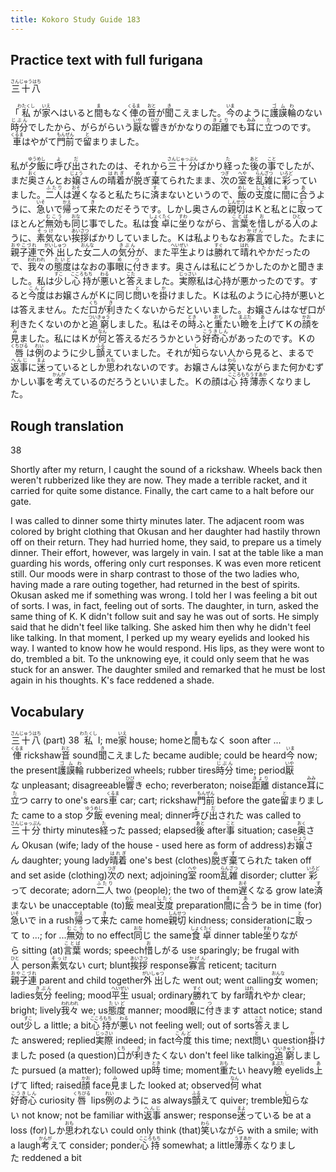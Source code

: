 ```yaml
---
title: Kokoro Study Guide 183
---
```


## Practice text with full furigana

<p>
<ruby><rb>三十八</rb><rt>さんじゅうはち</rt></ruby>
</p>

<p>
「<ruby><rb>私</rb><rt>わたくし</rt></ruby>が<ruby><rb>家</rb><rt>いえ</rt></ruby>へはいると<ruby><rb>間</rb><rt>ま</rt></ruby>もなく<ruby><rb>俥</rb><rt>くるま</rt></ruby>の<ruby><rb>音</rb><rt>おと</rt></ruby>が<ruby><rb>聞</rb><rt>き</rt></ruby>こえました。<ruby><rb>今</rb><rt>いま</rt></ruby>のように<ruby><rb>護謨</rb><rt>ゴム</rt></ruby><ruby><rb>輪</rb><rt>わ</rt></ruby>のない<ruby><rb>時分</rb><rt>じぶん</rt></ruby>でしたから、がらがらいう<ruby><rb>厭</rb><rt>いや</rt></ruby>な<ruby><rb>響</rb><rt>ひび</rt></ruby>きがかなりの<ruby><rb>距離</rb><rt>きょり</rt></ruby>でも<ruby><rb>耳</rb><rt>みみ</rt></ruby>に<ruby><rb>立</rb><rt>た</rt></ruby>つのです。<ruby><rb>車</rb><rt>くるま</rt></ruby>はやがて<ruby><rb>門前</rb><rt>もんぜん</rt></ruby>で<ruby><rb>留</rb><rt>と</rt></ruby>まりました。
</p>

<p>
私が<ruby><rb>夕飯</rb><rt>ゆうめし</rt></ruby>に<ruby><rb>呼</rb><rt>よ</rt></ruby>び<ruby><rb>出</rb><rt>だ</rt></ruby>されたのは、それから<ruby><rb>三十分</rb><rt>さんじゅっぷん</rt></ruby>ばかり<ruby><rb>経</rb><rt>た</rt></ruby>った<ruby><rb>後</rb><rt>あと</rt></ruby>の<ruby><rb>事</rb><rt>こと</rt></ruby>でしたが、まだ<ruby><rb>奥</rb><rt>おく</rt></ruby>さんとお<ruby><rb>嬢</rb><rt>じょう</rt></ruby>さんの<ruby><rb>晴着</rb><rt>はれぎ</rt></ruby>が<ruby><rb>脱</rb><rt>ぬ</rt></ruby>ぎ<ruby><rb>棄</rb><rt>す</rt></ruby>てられたまま、<ruby><rb>次</rb><rt>つぎ</rt></ruby>の<ruby><rb>室</rb><rt>へや</rt></ruby>を<ruby><rb>乱雑</rb><rt>らんざつ</rt></ruby>に<ruby><rb>彩</rb><rt>いろど</rt></ruby>っていました。<ruby><rb>二人</rb><rt>ふたり</rt></ruby>は<ruby><rb>遅</rb><rt>おそ</rt></ruby>くなると私たちに<ruby><rb>済</rb><rt>す</rt></ruby>まないというので、<ruby><rb>飯</rb><rt>めし</rt></ruby>の<ruby><rb>支度</rb><rt>したく</rt></ruby>に<ruby><rb>間</rb><rt>ま</rt></ruby>に<ruby><rb>合</rb><rt>あ</rt></ruby>うように、<ruby><rb>急</rb><rt>いそ</rt></ruby>いで<ruby><rb>帰</rb><rt>かえ</rt></ruby>って<ruby><rb>来</rb><rt>き</rt></ruby>たのだそうです。しかし奥さんの<ruby><rb>親切</rb><rt>しんせつ</rt></ruby>はＫと私とに<ruby><rb>取</rb><rt>と</rt></ruby>ってほとんど<ruby><rb>無効</rb><rt>むこう</rt></ruby>も<ruby><rb>同</rb><rt>おな</rt></ruby>じ事でした。私は<ruby><rb>食卓</rb><rt>しょくたく</rt></ruby>に<ruby><rb>坐</rb><rt>すわ</rt></ruby>りながら、<ruby><rb>言葉</rb><rt>ことば</rt></ruby>を<ruby><rb>惜</rb><rt>お</rt></ruby>しがる<ruby><rb>人</rb><rt>ひと</rt></ruby>のように、<ruby><rb>素気</rb><rt>そっけ</rt></ruby>ない<ruby><rb>挨拶</rb><rt>あいさつ</rt></ruby>ばかりしていました。Ｋは私よりもなお<ruby><rb>寡言</rb><rt>かげん</rt></ruby>でした。たまに<ruby><rb>親子連</rb><rt>おやこづれ</rt></ruby>で<ruby><rb>外出</rb><rt>がいしゅつ</rt></ruby>した<ruby><rb>女</rb><rt>おんな</rt></ruby>二人の<ruby><rb>気分</rb><rt>きぶん</rt></ruby>が、また<ruby><rb>平生</rb><rt>へいぜい</rt></ruby>よりは<ruby><rb>勝</rb><rt>すぐ</rt></ruby>れて<ruby><rb>晴</rb><rt>はれ</rt></ruby>れやかだったので、<ruby><rb>我々</rb><rt>われわれ</rt></ruby>の<ruby><rb>態度</rb><rt>たいど</rt></ruby>はなおの事<ruby><rb>眼</rb><rt>め</rt></ruby>に<ruby><rb>付</rb><rt>つ</rt></ruby>きます。奥さんは私にどうかしたのかと聞きました。私は<ruby><rb>少</rb><rt>すこ</rt></ruby>し<ruby><rb>心持</rb><rt>こころもち</rt></ruby>が<ruby><rb>悪</rb><rt>わる</rt></ruby>いと<ruby><rb>答</rb><rt>こた</rt></ruby>えました。<ruby><rb>実際</rb><rt>じっさい</rt></ruby>私は心持が悪かったのです。すると<ruby><rb>今度</rb><rt>こんど</rt></ruby>はお嬢さんがＫに同じ<ruby><rb>問</rb><rt>と</rt></ruby>いを<ruby><rb>掛</rb><rt>か</rt></ruby>けました。Ｋは私のように心持が悪いとは答えません。ただ<ruby><rb>口</rb><rt>くち</rt></ruby>が<ruby><rb>利</rb><rt>き</rt></ruby>きたくないからだといいました。お嬢さんはなぜ口が利きたくないのかと<ruby><rb>追窮</rb><rt>ついきゅう</rt></ruby>しました。私はその<ruby><rb>時</rb><rt>とき</rt></ruby>ふと<ruby><rb>重</rb><rt>おも</rt></ruby>たい<ruby><rb>瞼</rb><rt>まぶた</rt></ruby>を<ruby><rb>上</rb><rt>あ</rt></ruby>げてＫの<ruby><rb>顔</rb><rt>かお</rt></ruby>を<ruby><rb>見</rb><rt>み</rt></ruby>ました。私にはＫが<ruby><rb>何</rb><rt>なん</rt></ruby>と答えるだろうかという<ruby><rb>好奇心</rb><rt>こうきしん</rt></ruby>があったのです。Ｋの<ruby><rb>唇</rb><rt>くちびる</rt></ruby>は<ruby><rb>例</rb><rt>れい</rt></ruby>のように少し<ruby><rb>顫</rb><rt>ふる</rt></ruby>えていました。それが<ruby><rb>知</rb><rt>し</rt></ruby>らない人から見ると、まるで<ruby><rb>返事</rb><rt>へんじ</rt></ruby>に<ruby><rb>迷</rb><rt>まよ</rt></ruby>っているとしか<ruby><rb>思</rb><rt>おも</rt></ruby>われないのです。お嬢さんは<ruby><rb>笑</rb><rt>わら</rt></ruby>いながらまた何かむずかしい事を<ruby><rb>考</rb><rt>かんが</rt></ruby>えているのだろうといいました。Ｋの顔は<ruby><rb>心持</rb><rt>こころもち</rt></ruby><ruby><rb>薄赤</rb><rt>うすあか</rt></ruby>くなりました。
</p>


## Rough translation

38

Shortly after my return, I caught the sound of a rickshaw. Wheels back then weren't rubberized like they are now. They made a terrible racket, and it carried  for quite some distance. Finally, the cart came to a halt before our gate.

I was called to dinner some thirty minutes later. The adjacent room was colored by bright clothing that Okusan and her daughter had hastily thrown off on their return. They had hurried home, they said, to prepare us a timely dinner. Their effort, however, was largely in vain. I sat at the table like a man guarding his words, offering only curt responses. K was even more reticent still. Our moods were in sharp contrast to those of the two ladies who, having made a rare outing together, had returned in the best of spirits. Okusan asked me if something was wrong. I told her I was feeling a bit out of sorts. I was, in fact, feeling out of sorts. The daughter, in turn, asked the same thing of K. K didn't follow suit and say he was out of sorts. He simply said that he didn't feel like talking. She asked him then why he didn't feel like talking. In that moment, I perked up my weary eyelids and looked his way. I wanted to know how he  would respond. His lips, as they were wont to do, trembled a bit. To the unknowing eye, it could only seem that he was stuck for an answer. The daughter smiled and remarked that he must be lost again in his thoughts. K's face reddened a shade. 


## Vocabulary

<p>
<span class="vocabstudy"><ruby><rb>三十八</rb><rt>さんじゅうはち</rt></ruby>&nbsp;(part) 38</span>
<span class="vocabstudy"><ruby><rb>私</rb><rt>わたくし</rt></ruby>&nbsp;I; me</span><span class="vocabstudy"><ruby><rb>家</rb><rt>いえ</rt></ruby>&nbsp;house; home</span><span class="vocabstudy">と<ruby><rb>間</rb><rt>ま</rt></ruby>もなく&nbsp;soon after ...</span><span class="vocabstudy"><ruby><rb>俥</rb><rt>くるま</rt></ruby>&nbsp;rickshaw</span><span class="vocabstudy"><ruby><rb>音</rb><rt>おと</rt></ruby>&nbsp;sound</span><span class="vocabstudy"><ruby><rb>聞</rb><rt>き</rt></ruby>こえました&nbsp;became audible; could be heard</span><span class="vocabstudy"><ruby><rb>今</rb><rt>いま</rt></ruby>&nbsp;now; the present</span><span class="vocabstudy"><ruby><rb>護謨</rb><rt>ゴム</rt></ruby><ruby><rb>輪</rb><rt>わ</rt></ruby>&nbsp;rubberized wheels; rubber tires</span><span class="vocabstudy"><ruby><rb>時分</rb><rt>じぶん</rt></ruby>&nbsp;time; period</span><span class="vocabstudy"><ruby><rb>厭</rb><rt>いや</rt></ruby>な&nbsp;unpleasant; disagreeable</span><span class="vocabstudy"><ruby><rb>響</rb><rt>ひび</rt></ruby>き&nbsp;echo; reverberaton; noise</span><span class="vocabstudy"><ruby><rb>距離</rb><rt>きょり</rt></ruby>&nbsp;distance</span><span class="vocabstudy"><ruby><rb>耳</rb><rt>みみ</rt></ruby>に<ruby><rb>立</rb><rt>た</rt></ruby>つ&nbsp;carry to one's ears</span><span class="vocabstudy"><ruby><rb>車</rb><rt>くるま</rt></ruby>&nbsp;car; cart; rickshaw</span><span class="vocabstudy"><ruby><rb>門前</rb><rt>もんぜん</rt></ruby>&nbsp;before the gate</span><span class="vocabstudy"><ruby><rb>留</rb><rt>と</rt></ruby>まりました&nbsp;came to a stop</span>
<span class="vocabstudy"><ruby><rb>夕飯</rb><rt>ゆうめし</rt></ruby>&nbsp;evening meal; dinner</span><span class="vocabstudy"><ruby><rb>呼</rb><rt>よ</rt></ruby>び<ruby><rb>出</rb><rt>だ</rt></ruby>された&nbsp;was called to</span><span class="vocabstudy"><ruby><rb>三十分</rb><rt>さんじゅっぷん</rt></ruby>&nbsp;thirty minutes</span><span class="vocabstudy"><ruby><rb>経</rb><rt>た</rt></ruby>った&nbsp;passed; elapsed</span><span class="vocabstudy"><ruby><rb>後</rb><rt>あと</rt></ruby>&nbsp;after</span><span class="vocabstudy"><ruby><rb>事</rb><rt>こと</rt></ruby>&nbsp;situation; case</span><span class="vocabstudy"><ruby><rb>奥</rb><rt>おく</rt></ruby>さん&nbsp;Okusan (wife; lady of the house - used here as form of address)</span><span class="vocabstudy">お<ruby><rb>嬢</rb><rt>じょう</rt></ruby>さん&nbsp;daughter; young lady</span><span class="vocabstudy"><ruby><rb>晴着</rb><rt>はれぎ</rt></ruby>&nbsp;one's best (clothes)</span><span class="vocabstudy"><ruby><rb>脱</rb><rt>ぬ</rt></ruby>ぎ<ruby><rb>棄</rb><rt>す</rt></ruby>てられた&nbsp;taken off and set aside (clothing)</span><span class="vocabstudy"><ruby><rb>次</rb><rt>つぎ</rt></ruby>の&nbsp;next; adjoining</span><span class="vocabstudy"><ruby><rb>室</rb><rt>へや</rt></ruby>&nbsp;room</span><span class="vocabstudy"><ruby><rb>乱雑</rb><rt>らんざつ</rt></ruby>&nbsp;disorder; clutter&nbsp;</span><span class="vocabstudy"><ruby><rb>彩</rb><rt>いろど</rt></ruby>って&nbsp;decorate; adorn</span><span class="vocabstudy"><ruby><rb>二人</rb><rt>ふたり</rt></ruby>&nbsp;two (people); the two of them</span><span class="vocabstudy"><ruby><rb>遅</rb><rt>おそ</rt></ruby>くなる&nbsp;grow late</span><span class="vocabstudy"><ruby><rb>済</rb><rt>す</rt></ruby>まない&nbsp;be unacceptable (to)</span><span class="vocabstudy"><ruby><rb>飯</rb><rt>めし</rt></ruby>&nbsp;meal</span><span class="vocabstudy"><ruby><rb>支度</rb><rt>したく</rt></ruby>&nbsp;preparation</span><span class="vocabstudy"><ruby><rb>間</rb><rt>ま</rt></ruby>に<ruby><rb>合</rb><rt>あ</rt></ruby>う&nbsp;be in time (for)</span><span class="vocabstudy"><ruby><rb>急</rb><rt>いそ</rt></ruby>いで&nbsp;in a rush</span><span class="vocabstudy"><ruby><rb>帰</rb><rt>かえ</rt></ruby>って<ruby><rb>来</rb><rt>き</rt></ruby>た&nbsp;came home</span><span class="vocabstudy"><ruby><rb>親切</rb><rt>しんせつ</rt></ruby>&nbsp;kindness; consideration</span><span class="vocabstudy">に<ruby><rb>取</rb><rt>と</rt></ruby>って&nbsp;to ...; for ...</span><span class="vocabstudy"><ruby><rb>無効</rb><rt>むこう</rt></ruby>&nbsp;to no effect</span><span class="vocabstudy"><ruby><rb>同</rb><rt>おな</rt></ruby>じ&nbsp;the same</span><span class="vocabstudy"><ruby><rb>食卓</rb><rt>しょくたく</rt></ruby>&nbsp;dinner table</span><span class="vocabstudy"><ruby><rb>坐</rb><rt>すわ</rt></ruby>りながら&nbsp;sitting (at)</span><span class="vocabstudy"><ruby><rb>言葉</rb><rt>ことば</rt></ruby>&nbsp;words; speech</span><span class="vocabstudy"><ruby><rb>惜</rb><rt>お</rt></ruby>しがる&nbsp;use sparingly; be frugal with</span><span class="vocabstudy"><ruby><rb>人</rb><rt>ひと</rt></ruby>&nbsp;person</span><span class="vocabstudy"><ruby><rb>素気</rb><rt>そっけ</rt></ruby>ない&nbsp;curt; blunt</span><span class="vocabstudy"><ruby><rb>挨拶</rb><rt>あいさつ</rt></ruby>&nbsp;response</span><span class="vocabstudy"><ruby><rb>寡言</rb><rt>かげん</rt></ruby>&nbsp;reticent; taciturn</span><span class="vocabstudy"><ruby><rb>親子連</rb><rt>おやこづれ</rt></ruby>&nbsp;parent and child together</span><span class="vocabstudy"><ruby><rb>外出</rb><rt>がいしゅつ</rt></ruby>した&nbsp;went out; went calling</span><span class="vocabstudy"><ruby><rb>女</rb><rt>おんな</rt></ruby>&nbsp;women; ladies</span><span class="vocabstudy"><ruby><rb>気分</rb><rt>きぶん</rt></ruby>&nbsp;feeling; mood</span><span class="vocabstudy"><ruby><rb>平生</rb><rt>へいぜい</rt></ruby>&nbsp;usual; ordinary</span><span class="vocabstudy"><ruby><rb>勝</rb><rt>すぐ</rt></ruby>れて&nbsp;by far</span><span class="vocabstudy"><ruby><rb>晴</rb><rt>はれ</rt></ruby>れやか&nbsp;clear; bright; lively</span><span class="vocabstudy"><ruby><rb>我々</rb><rt>われわれ</rt></ruby>&nbsp;we; us</span><span class="vocabstudy"><ruby><rb>態度</rb><rt>たいど</rt></ruby>&nbsp;manner; mood</span><span class="vocabstudy"><ruby><rb>眼</rb><rt>め</rt></ruby>に<ruby><rb>付</rb><rt>つ</rt></ruby>きます&nbsp;attact notice; stand out</span><span class="vocabstudy"><ruby><rb>少</rb><rt>すこ</rt></ruby>し&nbsp;a little; a bit</span><span class="vocabstudy"><ruby><rb>心持</rb><rt>こころもち</rt></ruby>が<ruby><rb>悪</rb><rt>わる</rt></ruby>い&nbsp;not feeling well; out of sorts</span><span class="vocabstudy"><ruby><rb>答</rb><rt>こた</rt></ruby>えました&nbsp;answered; replied</span><span class="vocabstudy"><ruby><rb>実際</rb><rt>じっさい</rt></ruby>&nbsp;indeed; in fact</span><span class="vocabstudy"><ruby><rb>今度</rb><rt>こんど</rt></ruby>&nbsp;this time; next</span><span class="vocabstudy"><ruby><rb>問</rb><rt>と</rt></ruby>い&nbsp;question</span><span class="vocabstudy"><ruby><rb>掛</rb><rt>か</rt></ruby>けました&nbsp;posed (a question)</span><span class="vocabstudy"><ruby><rb>口</rb><rt>くち</rt></ruby>が<ruby><rb>利</rb><rt>き</rt></ruby>きたくない&nbsp;don't feel like talking</span><span class="vocabstudy"><ruby><rb>追窮</rb><rt>ついきゅう</rt></ruby>しました&nbsp;pursued (a matter); followed up</span><span class="vocabstudy"><ruby><rb>時</rb><rt>とき</rt></ruby>&nbsp;time; moment</span><span class="vocabstudy"><ruby><rb>重</rb><rt>おも</rt></ruby>たい&nbsp;heavy</span><span class="vocabstudy"><ruby><rb>瞼</rb><rt>まぶた</rt></ruby>&nbsp;eyelids</span><span class="vocabstudy"><ruby><rb>上</rb><rt>あ</rt></ruby>げて&nbsp;lifted; raised</span><span class="vocabstudy"><ruby><rb>顔</rb><rt>かお</rt></ruby>&nbsp;face</span><span class="vocabstudy"><ruby><rb>見</rb><rt>み</rt></ruby>ました&nbsp;looked at; observed</span><span class="vocabstudy"><ruby><rb>何</rb><rt>なん</rt></ruby>&nbsp;what</span><span class="vocabstudy"><ruby><rb>好奇心</rb><rt>こうきしん</rt></ruby>&nbsp;curiosity</span><span class="vocabstudy"><ruby><rb>唇</rb><rt>くちびる</rt></ruby>&nbsp;lips</span><span class="vocabstudy"><ruby><rb>例</rb><rt>れい</rt></ruby>のように&nbsp;as always</span><span class="vocabstudy"><ruby><rb>顫</rb><rt>ふる</rt></ruby>えて&nbsp;quiver; tremble</span><span class="vocabstudy"><ruby><rb>知</rb><rt>し</rt></ruby>らない&nbsp;not know; not be familiar with</span><span class="vocabstudy"><ruby><rb>返事</rb><rt>へんじ</rt></ruby>&nbsp;answer; response</span><span class="vocabstudy"><ruby><rb>迷</rb><rt>まよ</rt></ruby>っている&nbsp;be at a loss (for)</span><span class="vocabstudy">しか<ruby><rb>思</rb><rt>おも</rt></ruby>われない&nbsp;could only think (that)</span><span class="vocabstudy"><ruby><rb>笑</rb><rt>わら</rt></ruby>いながら&nbsp;with a smile; with a laugh</span><span class="vocabstudy"><ruby><rb>考</rb><rt>かんが</rt></ruby>えて&nbsp;consider; ponder</span><span class="vocabstudy"><ruby><rb>心持</rb><rt>こころもち</rt></ruby>&nbsp;somewhat; a little</span><span class="vocabstudy"><ruby><rb>薄赤</rb><rt>うすあか</rt></ruby>くなりました&nbsp;reddened a bit</span>
</p>
